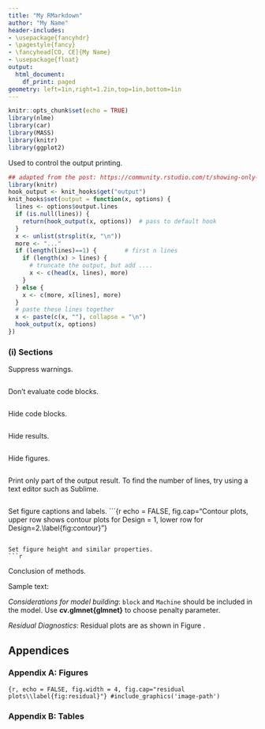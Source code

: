 ```yaml
---
title: "My RMarkdown"
author: "My Name"
header-includes:
- \usepackage{fancyhdr}
- \pagestyle{fancy}
- \fancyhead[CO, CE]{My Name}
- \usepackage{float}
output:
  html_document:
    df_print: paged
geometry: left=1in,right=1.2in,top=1in,bottom=1in
---
```


```r
knitr::opts_chunk$set(echo = TRUE)
library(nlme)
library(car)
library(MASS)
library(knitr)
library(ggplot2)
```


Used to control the output printing.
```r
## adapted from the post: https://community.rstudio.com/t/showing-only-the-first-few-lines-of-the-results-of-a-code-chunk/6963
library(knitr)
hook_output <- knit_hooks$get("output")
knit_hooks$set(output = function(x, options) {
  lines <- options$output.lines
  if (is.null(lines)) {
    return(hook_output(x, options))  # pass to default hook
  }
  x <- unlist(strsplit(x, "\n"))
  more <- "..."
  if (length(lines)==1) {        # first n lines
    if (length(x) > lines) {
      # truncate the output, but add ....
      x <- c(head(x, lines), more)
    }
  } else {
    x <- c(more, x[lines], more)
  }
  # paste these lines together
  x <- paste(c(x, ""), collapse = "\n")
  hook_output(x, options)
})
```

### (i) Sections

Suppress warnings.
```r

```

Don't evaluate code blocks.
```r

```

Hide code blocks.
```r

```

Hide results.
```r

```

Hide figures.
```r

```


Print only part of the output result. To find the number of lines, try using a text editor such as Sublime.
```r

```

Set figure captions and labels.
```{r echo = FALSE, fig.cap="Contour plots, upper row shows contour plots for Design = 1, lower row for Design=2.\\label{fig:contour}"}

```

Set figure height and similar properties. 
```r

```

Conclusion of methods.


Sample text:

*Considerations for model building*: `block` and `Machine` should be included in the model. Use 
**cv.glmnet{glmnet}** to choose penalty parameter.

*Residual Diagnostics*: Residual plots are as shown in Figure \ref{fig:residual}.



\newpage

## Appendices
### Appendix A: Figures
```{r, echo = FALSE, fig.width = 4, fig.cap="residual plots\\label{fig:residual}"}
#include_graphics('image-path')
```

### Appendix B: Tables

